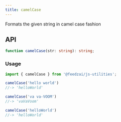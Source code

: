 ```yaml
---
title: camelCase
---
```

Formats the given string in camel case fashion

## API

```typescript
function camelCase(str: string): string;
```

### Usage

```typescript
import { camelCase } from '@feedzai/js-utilities';

camelCase('hello world')
//-> 'helloWorld'

camelCase('va va-VOOM')
//-> 'vaVaVoom'

camelCase('helloWorld')
//-> 'helloWorld'
```

